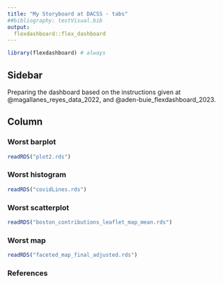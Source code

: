```yaml
---
title: "My Storyboard at DACSS - tabs"
##bibliography: testVisual.bib
output: 
  flexdashboard::flex_dashboard
---
```


```r
library(flexdashboard) # always
```

## Sidebar {.sidebar}


Preparing the dashboard based on the instructions given at @magallanes_reyes_data_2022, and @aden-buie_flexdashboard_2023.

## Column {.tabset .tabset-fade}


### Worst barplot

```r
readRDS("plot2.rds")
```


### Worst histogram

```r
readRDS("covidLines.rds")
```

### Worst scatterplot

```r
readRDS("boston_contributions_leaflet_map_mean.rds")
```


### Worst map

```r
readRDS("faceted_map_final_adjusted.rds")
```


### References 
